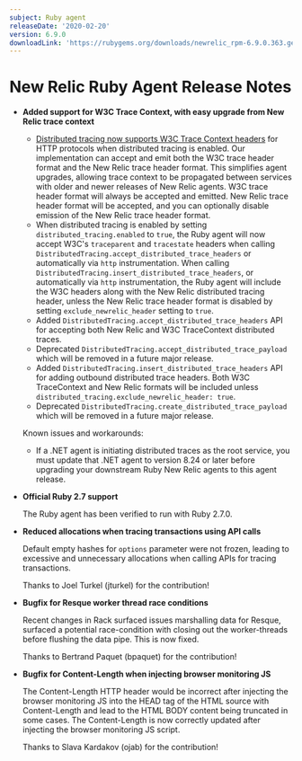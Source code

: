 ```yaml
---
subject: Ruby agent
releaseDate: '2020-02-20'
version: 6.9.0
downloadLink: 'https://rubygems.org/downloads/newrelic_rpm-6.9.0.363.gem'
---
```


# New Relic Ruby Agent Release Notes

* **Added support for W3C Trace Context, with easy upgrade from New Relic trace context**

  * [Distributed tracing now supports W3C Trace Context headers](https://docs.newrelic.com/docs/understand-dependencies/distributed-tracing/get-started/introduction-distributed-tracing#w3c-support) for HTTP protocols when distributed tracing is enabled. Our implementation can accept and emit both the W3C trace header format and the New Relic trace header format. This simplifies agent upgrades, allowing trace context to be propagated between services with older and newer releases of New Relic agents. W3C trace header format will always be accepted and emitted. New Relic trace header format will be accepted, and you can optionally disable emission of the New Relic trace header format.
  * When distributed tracing is enabled by setting `distributed_tracing.enabled` to `true`, the Ruby agent will now accept W3C's `traceparent` and `tracestate` headers when calling `DistributedTracing.accept_distributed_trace_headers` or automatically via `http` instrumentation. When calling `DistributedTracing.insert_distributed_trace_headers`, or automatically via `http` instrumentation, the Ruby agent will include the W3C headers along with the New Relic distributed tracing header, unless the New Relic trace header format is disabled by setting `exclude_newrelic_header` setting to `true`.
  * Added `DistributedTracing.accept_distributed_trace_headers` API for accepting both New Relic and W3C TraceContext distributed traces.
  * Deprecated `DistributedTracing.accept_distributed_trace_payload` which will be removed in a future major release.
  * Added `DistributedTracing.insert_distributed_trace_headers` API for adding outbound distributed trace headers. Both W3C TraceContext and New Relic formats will be included unless `distributed_tracing.exclude_newrelic_header: true`.
  * Deprecated `DistributedTracing.create_distributed_trace_payload` which will be removed in a future major release.

  Known issues and workarounds:

  * If a .NET agent is initiating distributed traces as the root service, you must update that .NET agent to version 8.24 or later before upgrading your downstream Ruby New Relic agents to this agent release.
* **Official Ruby 2.7 support**

  The Ruby agent has been verified to run with Ruby 2.7.0.
* **Reduced allocations when tracing transactions using API calls**

  Default empty hashes for `options` parameter were not frozen, leading to excessive and unnecessary allocations when calling APIs for tracing transactions.

  Thanks to Joel Turkel (jturkel) for the contribution!
* **Bugfix for Resque worker thread race conditions**

  Recent changes in Rack surfaced issues marshalling data for Resque, surfaced a potential race-condition with closing out the worker-threads before flushing the data pipe. This is now fixed.

  Thanks to Bertrand Paquet (bpaquet) for the contribution!
* **Bugfix for Content-Length when injecting browser monitoring JS**

  The Content-Length HTTP header would be incorrect after injecting the browser monitoring JS into the HEAD tag of the HTML source with Content-Length and lead to the HTML BODY content being truncated in some cases. The Content-Length is now correctly updated after injecting the browser monitoring JS script.

  Thanks to Slava Kardakov (ojab) for the contribution!
